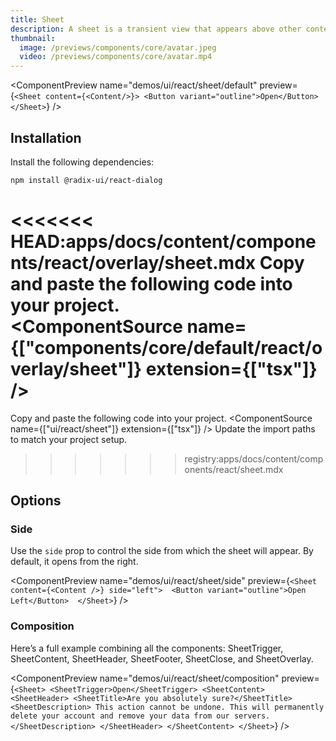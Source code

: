 ```yaml
---
title: Sheet
description: A sheet is a transient view that appears above other content on the screen when a user interacts with a control.
thumbnail:
  image: /previews/components/core/avatar.jpeg
  video: /previews/components/core/avatar.mp4
---
```


<ComponentPreview
  name="demos/ui/react/sheet/default"
  preview={`<Sheet content={<Content/>}>
   <Button variant="outline">Open</Button>
</Sheet>`}
/>

## Installation

Install the following dependencies:

```bash
npm install @radix-ui/react-dialog
```
<<<<<<< HEAD:apps/docs/content/components/react/overlay/sheet.mdx
Copy and paste the following code into your project.<br/>
<ComponentSource name={["components/core/default/react/overlay/sheet"]} extension={["tsx"]} />
=======
  <Step>Copy and paste the following code into your project.</Step>
  <ComponentSource name={["ui/react/sheet"]} extension={["tsx"]} />
  <Step>Update the import paths to match your project setup.</Step>
</Steps>
>>>>>>> registry:apps/docs/content/components/react/sheet.mdx

## Options

### Side

Use the `side` prop to control the side from which the sheet will appear. By default, it opens from the right.

<ComponentPreview name="demos/ui/react/sheet/side" 
preview={`<Sheet content={<Content />} side="left"> 
  <Button variant="outline">Open Left</Button> 
</Sheet>`} 
/>

### Composition

Here’s a full example combining all the components: SheetTrigger, SheetContent, SheetHeader, SheetFooter, SheetClose, and SheetOverlay.

<ComponentPreview name="demos/ui/react/sheet/composition" 
preview={`<Sheet>
  <SheetTrigger>Open</SheetTrigger>
  <SheetContent>
    <SheetHeader>
      <SheetTitle>Are you absolutely sure?</SheetTitle>
      <SheetDescription>
        This action cannot be undone. This will permanently delete your account
        and remove your data from our servers.
      </SheetDescription>
    </SheetHeader>
  </SheetContent>
</Sheet>`} />